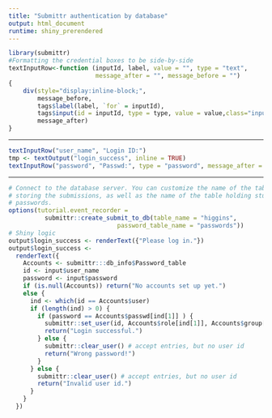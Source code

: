 ```yaml
---
title: "Submittr authentication by database"
output: html_document
runtime: shiny_prerendered
---
```


<!-- You can compile this file on its own to test your database connection.
  -- There MUST be a file in the directory named `dbkeys` which contains the 
     database login information. See 
     system.file("dbkeys-example.yml", package = "submittr")
     for the format
     -->

```r
library(submittr)
#Formatting the credential boxes to be side-by-side
textInputRow<-function (inputId, label, value = "", type = "text",
                        message_after = "", message_before = "") 
{
    div(style="display:inline-block;",
        message_before,
        tags$label(label, `for` = inputId), 
        tags$input(id = inputId, type = type, value = value,class="input-small"),
        message_after)
}
```

******************

```r
textInputRow("user_name", "Login ID:")
tmp <- textOutput("login_success", inline = TRUE)
textInputRow("password", "Passwd:", type = "password", message_after = tmp)
```

******************


```r
# Connect to the database server. You can customize the name of the table for 
# storing the submissions, as well as the name of the table holding student login 
# passwords. 
options(tutorial.event_recorder = 
          submittr::create_submit_to_db(table_name = "higgins",
                              password_table_name = "passwords"))
# Shiny logic
output$login_success <- renderText({"Please log in."})
output$login_success <-
  renderText({
    Accounts <- submittr:::db_info$Password_table
    id <- input$user_name
    password <- input$password
    if (is.null(Accounts)) return("No accounts set up yet.")
    else {
      ind <- which(id == Accounts$user)
      if (length(ind) > 0) {
        if (password == Accounts$passwd[ind[1]] ) {
          submittr::set_user(id, Accounts$role[ind[1]], Accounts$group[ind[1]])
          return("Login successful.")
        } else {
          submittr::clear_user() # accept entries, but no user id
          return("Wrong password!")
        }
      } else {
        submittr::clear_user() # accept entries, but no user id
        return("Invalid user id.")
      }
    }
  })
```
